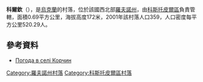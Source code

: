 {{coord|50|52|57|N|26|11|51|E|scale:30000|display=title}}

'''科爾欽'''（{{lang-uk|Корчин}}），是[[烏克蘭|烏克蘭]]的村落，位於該國西北部[[羅夫諾州|羅夫諾州]]，由[[科斯托皮爾區|科斯托皮爾區]]負責管轄，面積0.69平方公里，海拔高度172米，2001年該村落人口359，人口密度每平方公里520.29人。

==參考資料==
* [http://weather.in.ua/ua/rovenskaja/11611 Погода в селі Корчин] {{Wayback|url=http://weather.in.ua/ua/rovenskaja/11611 |date=20200807130433 }}

{{DEFAULTSORT:Корчин}}
[[Category:羅夫諾州村落|Category:羅夫諾州村落]]
[[Category:科斯托皮爾區村落|Category:科斯托皮爾區村落]]


{{Rivne-geo-stub}}